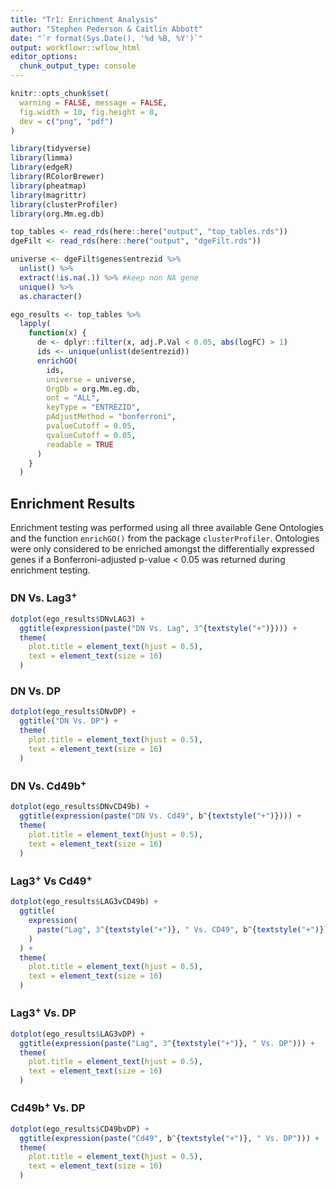 ```yaml
---
title: "Tr1: Enrichment Analysis"
author: "Stephen Pederson & Caitlin Abbott"
date: "`r format(Sys.Date(), '%d %B, %Y')`"
output: workflowr::wflow_html
editor_options:
  chunk_output_type: console
---
```


```r
knitr::opts_chunk$set(
  warning = FALSE, message = FALSE,
  fig.width = 10, fig.height = 8,
  dev = c("png", "pdf")
)
```


```r
library(tidyverse)
library(limma)
library(edgeR)
library(RColorBrewer)
library(pheatmap)
library(magrittr)
library(clusterProfiler)
library(org.Mm.eg.db)
```

```r
top_tables <- read_rds(here::here("output", "top_tables.rds"))
dgeFilt <- read_rds(here::here("output", "dgeFilt.rds"))
```


```r
universe <- dgeFilt$genes$entrezid %>%
  unlist() %>%
  extract(!is.na(.)) %>% #keep non NA gene
  unique() %>%
  as.character()
```

```r
ego_results <- top_tables %>% 
  lapply(
    function(x) {
      de <- dplyr::filter(x, adj.P.Val < 0.05, abs(logFC) > 1)
      ids <- unique(unlist(de$entrezid))
      enrichGO(
        ids,
        universe = universe,
        OrgDb = org.Mm.eg.db,
        ont = "ALL",
        keyType = "ENTREZID",
        pAdjustMethod = "bonferroni",
        pvalueCutoff = 0.05,
        qvalueCutoff = 0.05,
        readable = TRUE
      )
    }
  )
```

## Enrichment Results {.tabset}

Enrichment testing was performed using all three available Gene Ontologies and the function `enrichGO()` from the package `clusterProfiler`.
Ontologies were only considered to be enriched amongst the differentially expressed genes if a Bonferroni-adjusted p-value < 0.05 was returned during enrichment testing.

### DN Vs. Lag3^+^

```r
dotplot(ego_results$DNvLAG3) +
  ggtitle(expression(paste("DN Vs. Lag", 3^{textstyle("+")}))) +
  theme(
    plot.title = element_text(hjust = 0.5),
    text = element_text(size = 16)
  )
```

### DN Vs. DP

```r
dotplot(ego_results$DNvDP) +
  ggtitle("DN Vs. DP") +
  theme(
    plot.title = element_text(hjust = 0.5),
    text = element_text(size = 16)
  )
```

### DN Vs. Cd49b^+^

```r
dotplot(ego_results$DNvCD49b) +
  ggtitle(expression(paste("DN Vs. Cd49", b^{textstyle("+")}))) +
  theme(
    plot.title = element_text(hjust = 0.5),
    text = element_text(size = 16)
  )
```

### Lag3^+^ Vs Cd49^+^

```r
dotplot(ego_results$LAG3vCD49b) +
  ggtitle(
    expression(
      paste("Lag", 3^{textstyle("+")}, " Vs. CD49", b^{textstyle("+")})
    )
  ) +
  theme(
    plot.title = element_text(hjust = 0.5),
    text = element_text(size = 16)
  )
```


### Lag3^+^ Vs. DP

```r
dotplot(ego_results$LAG3vDP) +
  ggtitle(expression(paste("Lag", 3^{textstyle("+")}, " Vs. DP"))) +
  theme(
    plot.title = element_text(hjust = 0.5),
    text = element_text(size = 16)
  )
```


### Cd49b^+^ Vs. DP

```r
dotplot(ego_results$CD49bvDP) +
  ggtitle(expression(paste("Cd49", b^{textstyle("+")}, " Vs. DP"))) +
  theme(
    plot.title = element_text(hjust = 0.5),
    text = element_text(size = 16)
  )
```

